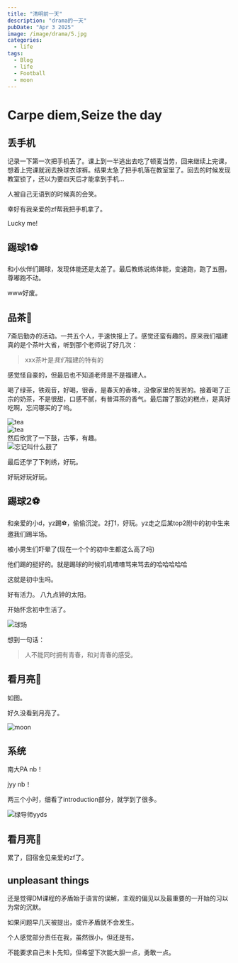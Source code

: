 ```yaml
---
title: "清明前一天"
description: "drama的一天"
pubDate: "Apr 3 2025"
image: /image/drama/5.jpg
categories:
  - life
tags:
  - Blog
  - life
  - Football
  - moon
---
```



# Carpe diem,Seize the day

## 丢手机
记录一下第一次把手机丢了。课上到一半逃出去吃了顿麦当劳，回来继续上完课，想着上完课就润去换球衣球裤。结果太急了把手机落在教室里了。回去的时候发现教室锁了，还以为要四天后才能拿到手机...  

人被自己无语到的时候真的会笑。  

幸好有我亲爱的zf帮我把手机拿了。  

Lucky me! 

## 踢球1⚽️
和小伙伴们踢球，发现体能还是太差了。最后教练说练体能，变速跑，跑了五圈，尊嘟跑不动。  

www好废。  


## 品茶🍵
7斋后勤办的活动。一共五个人，手速快报上了。感觉还蛮有趣的。原来我们福建真的是个茶叶大省，听到那个老师说了好几次：  


> xxx茶叶是*我们*福建的特有的

感觉怪自豪的，但最后也不知道老师是不是福建人。  

喝了绿茶，铁观音，好喝，很香，是春天的香味，没像家里的苦苦的。接着喝了正宗的奶茶，不是很甜，口感不腻，有普洱茶的香气。最后蹭了那边的糕点，是真好吃啊，忘问哪买的了呜。  

<div style={{ textAlign: 'center' }}>
  <img src="/image/drama/2.jpg" alt="tea" style={{ display: 'inline-block' }} />
</div>
<div style={{ textAlign: 'center' }}>
  <img src="/image/drama/3.jpg" alt="tea" style={{ display: 'inline-block' }} />
</div>
然后欣赏了一下鼓，古筝，有趣。  

<div style={{ textAlign: 'center' }}>
  <img src="/image/drama/4.jpg" alt="忘记叫什么鼓了" style={{ display: 'inline-block' }} />
</div>

最后还学了下刺绣，好玩。  

好玩好玩好玩。

## 踢球2⚽️
和亲爱的小d，yz踢⚽️，偷偷沉淀。2打1，好玩。yz走之后某top2附中的初中生来邀我们踢半场。  

被小男生们吓晕了(现在一个个的初中生都这么高了吗)  

他们踢的挺好的。就是踢球的时候叽叽喳喳骂来骂去的哈哈哈哈哈

这就是初中生吗。  

好有活力。 八九点钟的太阳。  

开始怀念初中生活了。  

<div style={{ textAlign: 'center' }}>
  <img src="/image/drama/5.jpg" alt="球场" style={{ display: 'inline-block' }} />
</div>

想到一句话：
> 人不能同时拥有青春，和对青春的感受。

## 看月亮🌙
如图。  

好久没看到月亮了。  

<div style={{ textAlign: 'center' }}>
  <img src="/image/drama/6.jpg" alt="moon" style={{ display: 'inline-block' }} />
</div>

##  系统
南大PA nb！  

jyy nb！  

两三个小时，细看了introduction部分，就学到了很多。  

<div style={{ textAlign: 'center' }}>
  <img src="/image/drama/1.jpg" alt="绿导师yyds" style={{ display: 'inline-block' }} />
</div>

## 看月亮🌙
累了，回宿舍见亲爱的zf了。

## unpleasant things
<Collapse title="思来想去还是写一写吧，不愉快的事情也是生活的一部分.">
  还是觉得DM课程的矛盾始于语言的误解，主观的偏见以及最重要的一开始的习以为常的沉默。  

  如果问题早几天被提出，或许矛盾就不会发生。  

  个人感觉部分责任在我，虽然很小，但还是有。  

  不能要求自己未卜先知，但希望下次能大胆一点，勇敢一点。
</Collapse>








